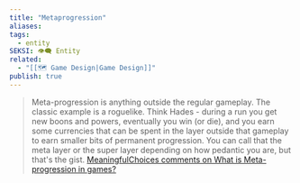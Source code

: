 ```yaml
---
title: "Metaprogression"
aliases: 
tags:
  - entity
SEKSI: 👁️‍🗨️ Entity
related:
  - "[[🗺️ Game Design|Game Design]]"
publish: true
---
```




> Meta-progression is anything outside the regular gameplay. The classic example is a roguelike. Think Hades - during a run you get new boons and powers, eventually you win (or die), and you earn some currencies that can be spent in the layer outside that gameplay to earn smaller bits of permanent progression. You can call that the meta layer or the super layer depending on how pedantic you are, but that's the gist.
> [MeaningfulChoices comments on What is Meta-progression in games?](https://old.reddit.com/r/gamedesign/comments/10acmtw/what_is_metaprogression_in_games/j43ir8a/)
